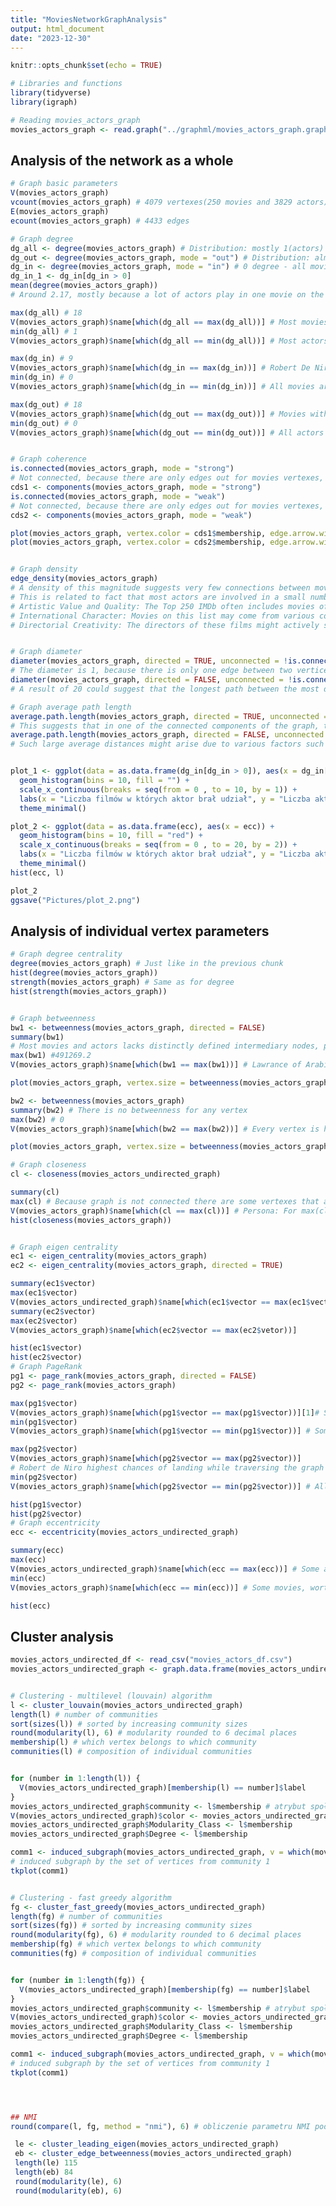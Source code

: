 ```yaml
---
title: "MoviesNetworkGraphAnalysis"
output: html_document
date: "2023-12-30"
---
```


```r
knitr::opts_chunk$set(echo = TRUE)
```

```r
# Libraries and functions
library(tidyverse)
library(igraph)
```

```r
# Reading movies_actors_graph
movies_actors_graph <- read.graph("../graphml/movies_actors_graph.graphml", format = "graphml")
```

## Analysis of the network as a whole
```r
# Graph basic parameters
V(movies_actors_graph)
vcount(movies_actors_graph) # 4079 vertexes(250 movies and 3829 actors)
E(movies_actors_graph)
ecount(movies_actors_graph) # 4433 edges

# Graph degree
dg_all <- degree(movies_actors_graph) # Distribution: mostly 1(actors) and 18(because most movies got 18 actors added) 
dg_out <- degree(movies_actors_graph, mode = "out") # Distribution: almost all 1 and some 18
dg_in <- degree(movies_actors_graph, mode = "in") # 0 degree - all movies, mostly 1 and 2  
dg_in_1 <- dg_in[dg_in > 0]
mean(degree(movies_actors_graph)) 
# Around 2.17, mostly because a lot of actors play in one movie on the list of top 250 and movies have a lot of actors

max(dg_all) # 18
V(movies_actors_graph)$name[which(dg_all == max(dg_all))] # Most movies (240/250) have 18 actors
min(dg_all) # 1
V(movies_actors_graph)$name[which(dg_all == min(dg_all))] # Most actors play in one movie

max(dg_in) # 9
V(movies_actors_graph)$name[which(dg_in == max(dg_in))] # Robert De Niro played in the greatest number of movies on the list 
min(dg_in) # 0
V(movies_actors_graph)$name[which(dg_in == min(dg_in))] # All movies are here with 0 degree

max(dg_out) # 18
V(movies_actors_graph)$name[which(dg_out == max(dg_out))] # Movies with a lot of actors
min(dg_out) # 0
V(movies_actors_graph)$name[which(dg_out == min(dg_out))] # All actors are here with 0 degree


# Graph coherence
is.connected(movies_actors_graph, mode = "strong") 
# Not connected, because there are only edges out for movies vertexes, and edges in for actors vertexes
cds1 <- components(movies_actors_graph, mode = "strong")
is.connected(movies_actors_graph, mode = "weak") 
# Not connected, because there are only edges out for movies vertexes, and edges in for actors vertexes
cds2 <- components(movies_actors_graph, mode = "weak")

plot(movies_actors_graph, vertex.color = cds1$membership, edge.arrow.width = 0.01, vertex.label = NA)
plot(movies_actors_graph, vertex.color = cds2$membership, edge.arrow.width = 0.01, vertex.label = NA)


# Graph density
edge_density(movies_actors_graph) 
# A density of this magnitude suggests very few connections between movies and actors compared to all possible connections between them.
# This is related to fact that most actors are involved in a small number of movies from the list.
# Artistic Value and Quality: The Top 250 IMDb often includes movies of high artistic quality, where cast diversity might result from careful actor selection and their acting skills, contributing to the films' overall quality.
# International Character: Movies on this list may come from various countries and cultures, leading to actor diversity associated with different nationalities, languages, and acting styles.
# Directorial Creativity: The directors of these films might actively seek actor diversity, aiming to convey different perspectives and experiences through a variety of actors in their productions.


# Graph diameter
diameter(movies_actors_graph, directed = TRUE, unconnected = !is.connected(movies_actors_graph)) 
# The diameter is 1, because there is only one edge between two vertices (from movie to actor).
diameter(movies_actors_graph, directed = FALSE, unconnected = !is.connected(movies_actors_graph))
# A result of 20 could suggest that the longest path between the most distant vertices (movie-actor-movie-actor...)consists of 20 steps 

# Graph average path length
average.path.length(movies_actors_graph, directed = TRUE, unconnected = !is.connected(movies_actors_graph))  
# This suggests that in one of the connected components of the graph, the average distance between two vertices is 1 (from movie to actor).
average.path.length(movies_actors_graph, directed = FALSE, unconnected = !is.connected(movies_actors_graph))
# Such large average distances might arise due to various factors such as diverse movies, disjointed groups of movies or actors


plot_1 <- ggplot(data = as.data.frame(dg_in[dg_in > 0]), aes(x = dg_in[dg_in > 0])) +
  geom_histogram(bins = 10, fill = "") +
  scale_x_continuous(breaks = seq(from = 0 , to = 10, by = 1)) +
  labs(x = "Liczba filmów w których aktor brał udział", y = "Liczba aktorów", title = "Rozkład liczby filmów w których aktorzy brali udział") +
  theme_minimal()

plot_2 <- ggplot(data = as.data.frame(ecc), aes(x = ecc)) +
  geom_histogram(bins = 10, fill = "red") +
  scale_x_continuous(breaks = seq(from = 0 , to = 20, by = 2)) +
  labs(x = "Liczba filmów w których aktor brał udział", y = "Liczba aktorów", title = "Rozkład liczby filmów w których aktorzy brali udział") +
  theme_minimal()
hist(ecc, l)

plot_2
ggsave("Pictures/plot_2.png")
```

## Analysis of individual vertex parameters 
```r
# Graph degree centrality
degree(movies_actors_graph) # Just like in the previous chunk
hist(degree(movies_actors_graph))
strength(movies_actors_graph) # Same as for degree
hist(strength(movies_actors_graph))


# Graph betweenness
bw1 <- betweenness(movies_actors_graph, directed = FALSE) 
summary(bw1)
# Most movies and actors lacks distinctly defined intermediary nodes, possibly due to an even distribution of connections between movies and actors. However, there are certain nodes that might play a slightly more significant role in connecting or bridging specific groups of movies or actors in the network.
max(bw1) #491269.2
V(movies_actors_graph)$name[which(bw1 == max(bw1))] # Lawrance of Arabia: Interesting phenomenon, worth checking or error

plot(movies_actors_graph, vertex.size = betweenness(movies_actors_graph, directed = FALSE) * 0.05, edge.arrow.width = 0.01, vertex.label = NA)

bw2 <- betweenness(movies_actors_graph) 
summary(bw2) # There is no betweenness for any vertex
max(bw2) # 0
V(movies_actors_graph)$name[which(bw2 == max(bw2))] # Every vertex is here

plot(movies_actors_graph, vertex.size = betweenness(movies_actors_graph, directed = FALSE) * 0.05, edge.arrow.width = 0.01, vertex.label = NA)

# Graph closeness
cl <- closeness(movies_actors_undirected_graph)

summary(cl)
max(cl) # Because graph is not connected there are some vertexes that are isolated from other ones
V(movies_actors_graph)$name[which(cl == max(cl))] # Persona: For max(cl) (but not NaN) worth checking
hist(closeness(movies_actors_graph))


# Graph eigen centrality
ec1 <- eigen_centrality(movies_actors_graph)
ec2 <- eigen_centrality(movies_actors_graph, directed = TRUE)

summary(ec1$vector)
max(ec1$vector) 
V(movies_actors_undirected_graph)$name[which(ec1$vector == max(ec1$vector))] # Gwiezdne wojny: Część V - Imperium kontratakuje: worth checking
summary(ec2$vector)
max(ec2$vector)
V(movies_actors_graph)$name[which(ec2$vector == max(ec2$vetor))] 

hist(ec1$vector)
hist(ec2$vector)
# Graph PageRank
pg1 <- page_rank(movies_actors_graph, directed = FALSE)
pg2 <- page_rank(movies_actors_graph)

max(pg1$vector)
V(movies_actors_graph)$name[which(pg1$vector == max(pg1$vector))][1]# Some movies, worth checking
min(pg1$vector)
V(movies_actors_graph)$name[which(pg1$vector == min(pg1$vector))] # Some actors, worth checking

max(pg2$vector)
V(movies_actors_graph)$name[which(pg2$vector == max(pg2$vector))]
# Robert de Niro highest chances of landing while traversing the graph
min(pg2$vector)
V(movies_actors_graph)$name[which(pg2$vector == min(pg2$vector))] # All movies because graph is not connected

hist(pg1$vector)
hist(pg2$vector)
# Graph eccentricity
ecc <- eccentricity(movies_actors_undirected_graph)

summary(ecc)
max(ecc)
V(movies_actors_undirected_graph)$name[which(ecc == max(ecc))] # Some actors, worth checking
min(ecc)
V(movies_actors_graph)$name[which(ecc == min(ecc))] # Some movies, worth checking

hist(ecc)
```

## Cluster analysis
```r
movies_actors_undirected_df <- read_csv("movies_actors_df.csv")
movies_actors_undirected_graph <- graph.data.frame(movies_actors_undirected_df, directed = FALSE)


# Clustering - multilevel (louvain) algorithm
l <- cluster_louvain(movies_actors_undirected_graph)
length(l) # number of communities
sort(sizes(l)) # sorted by increasing community sizes
round(modularity(l), 6) # modularity rounded to 6 decimal places
membership(l) # which vertex belongs to which community
communities(l) # composition of individual communities


for (number in 1:length(l)) {
  V(movies_actors_undirected_graph)[membership(l) == number]$label
}
movies_actors_undirected_graph$community <- l$membership # atrybut społeczności
V(movies_actors_undirected_graph)$color <- movies_actors_undirected_graph$community # różne kolory dla różnych społeczności
movies_actors_undirected_graph$Modularity_Class <- l$membership
movies_actors_undirected_graph$Degree <- l$membership

comm1 <- induced_subgraph(movies_actors_undirected_graph, v = which(movies_actors_undirected_graph$community == 1))
# induced subgraph by the set of vertices from community 1
tkplot(comm1)


# Clustering - fast greedy algorithm
fg <- cluster_fast_greedy(movies_actors_undirected_graph)
length(fg) # number of communities
sort(sizes(fg)) # sorted by increasing community sizes
round(modularity(fg), 6) # modularity rounded to 6 decimal places
membership(fg) # which vertex belongs to which community
communities(fg) # composition of individual communities


for (number in 1:length(fg)) {
  V(movies_actors_undirected_graph)[membership(fg) == number]$label
}
movies_actors_undirected_graph$community <- l$membership # atrybut społeczności
V(movies_actors_undirected_graph)$color <- movies_actors_undirected_graph$community # różne kolory dla różnych społeczności
movies_actors_undirected_graph$Modularity_Class <- l$membership
movies_actors_undirected_graph$Degree <- l$membership

comm1 <- induced_subgraph(movies_actors_undirected_graph, v = which(movies_actors_undirected_graph$community == 1))
# induced subgraph by the set of vertices from community 1
tkplot(comm1)




## NMI
round(compare(l, fg, method = "nmi"), 6) # obliczenie parametru NMI podzialow (porównanie)
```

```r
 le <- cluster_leading_eigen(movies_actors_undirected_graph)
 eb <- cluster_edge_betweenness(movies_actors_undirected_graph)
 length(le) 115
 length(eb) 84
 round(modularity(le), 6)
 round(modularity(eb), 6)
```


